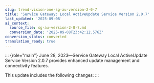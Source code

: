```yaml
---
slug: trend-vision-one-sg-au-version-2-0-7
title: 'Service Gateway: Local ActiveUpdate Service Version 2.0.7'
last_updated: '2025-09-08'
ai_context:
  source_file: sg-au-version-2-0-7.md
  conversion_date: '2025-09-08T23:42:12.576Z'
conversion_status: converted
translation_ready: true
---
```


::: {role="main"}
June 28, 2023—Service Gateway Local ActiveUpdate Service Version 2.0.7 provides enhanced update management and connectivity features.

This update includes the following changes:
:::

